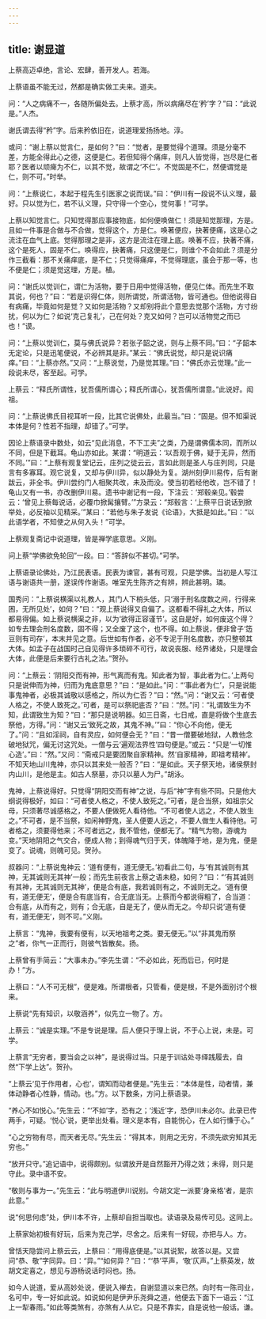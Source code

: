 ```yaml
---
---
---
```

title: 谢显道
---







上蔡高迈卓绝，言论、宏肆，善开发人。若海。

上蔡语虽不能无过，然都是确实做工夫来。道夫。

问：“人之病痛不一，各随所偏处去。上蔡才高，所以病痛尽在‘矜’字？”曰：“此说是。”人杰。

谢氏谓去得“矜”字。后来矜依旧在，说道理爱扬扬地。淳。

或问：“谢上蔡以觉言仁，是如何？”曰：“觉者，是要觉得个道理。须是分毫不差，方能全得此心之德，这便是仁。若但知得个痛痒，则凡人皆觉得，岂尽是仁者耶？医者以顽痺为不仁，以其不觉，故谓之‘不仁’。不觉固是不仁，然便谓觉是仁，则不可。”时举。

问：“上蔡说仁，本起于程先生引医家之说而误。”曰：“伊川有一段说不认义理，最好。只以觉为仁，若不认义理，只守得一个空心，觉何事！”可学。

上蔡以知觉言仁。只知觉得那应事接物底，如何便唤做仁！须是知觉那理，方是。且如一件事是合做与不合做，觉得这个，方是仁。唤著便应，抉著便痛，这是心之流注在血气上底。觉得那理之是非，这方是流注在理上底。唤著不应，抉著不痛，这个是死人，固是不仁。唤得应，抉著痛，只这便是仁，则谁个不会如此？须是分作三截看：那不关痛痒底，是不仁；只觉得痛痒，不觉得理底，虽会于那一等，也不便是仁；须是觉这理，方是。植。

问：“谢氏以觉训仁，谓仁为活物，要于日用中觉得活物，便见仁体。而先生不取其说，何也？”曰：“若是识得仁体，则所谓觉，所谓活物，皆可通也。但他说得自有病痛，毕竟如何是觉？又如何是活物？又却别将此个意思去觉那个活物，方寸纷扰，何以为仁？如说‘克己复礼’，己在何处？克又如何？岂可以活物觉之而已也！”谟。

问：“上蔡以觉训仁，莫与佛氏说异？若张子韶之说，则与上蔡不同。”曰：“子韶本无定论，只是迅笔便说，不必辨其是非。”某云：“佛氏说觉，却只是说识痛痒。”曰：“上蔡亦然。”又问：“上蔡说觉，乃是觉其理。”曰：“佛氏亦云觉理。”此一段说未尽，客至起。可学。

上蔡云：“释氏所谓性，犹吾儒所谓心；释氏所谓心，犹吾儒所谓意。”此说好。闳祖。

问：“上蔡说佛氏目视耳听一段，比其它说佛处，此最当。”曰：“固是。但不知渠说本体是何？性若不指理，却错了。”可学。

因论上蔡语录中数处，如云“见此消息，不下工夫”之类，乃是谓佛儒本同，而所以不同，但是下截耳。龟山亦如此。某谓：“明道云：‘以吾观于佛，疑于无异，然而不同。’”曰：“上蔡有观复堂记云，庄列之徒云云，言如此则是圣人与庄列同，只是言有多寡耳。观它说复，又却与伊川异，似以静处为复。湖州刻伊川易传，后有谢跋云，非全书。伊川尝约门人相聚共改，未及而没。使当初若经他改，岂不错了！龟山又有一书，亦改删伊川易。遗书中谢记有一段，下注云：‘郑毂亲见。’毂尝云：‘曾见上蔡每说话，必覆巾掀髯攘臂。’”方录云：“郑毂言：‘上蔡平日说话到掀举处，必反袖以见精采。’”某曰：“若他与朱子发说《论语》，大抵是如此。”曰：“以此语学者，不知使之从何入头！”可学。

上蔡观复斋记中说道理，皆是禅学底意思。义刚。

问上蔡“学佛欲免轮回”一段。曰：“答辞似不甚切。”可学。

上蔡语录论佛处，乃江民表语。民表为谏官，甚有可观，只是学佛。当初是人写江语与谢语共一册，遂误传作谢语。唯室先生陈齐之有辨，辨此甚明。璘。

国秀问：“上蔡说横渠以礼教人，其门人下梢头低，只‘溺于刑名度数之间，行得来困，无所见处’，如何？”曰：“观上蔡说得又自偏了。这都看不得礼之大体，所以都易得偏。如上蔡说横渠之非，以为‘欲得正容谨节’。这自是好，如何废这个得？如专去理会刑名度数，固不得；又全废了这个，也不得。如上蔡说，便非曾子‘笾豆则有司存’，本末并见之意。后世如有作者，必不专泥于刑名度数，亦只整顿其大体。如孟子在战国时己自见得许多琐碎不可行，故说丧服、经界诸处，只是理会大体，此便是后来要行古礼之法。”贺孙。

问：“上蔡云：‘阴阳交而有神，形气离而有鬼。知此者为智，事此者为仁。’上两句只是说伸而为神，归而为鬼底意思？”曰：“是如此。”问：“‘事此者为仁’，只是说能事鬼神者，必极其诚敬以感格之，所以为仁否？”曰：“然。”问：“谢又云：‘可者使人格之，不使人致死之。’可者，是可以祭祀底否？”曰：“然。”问：“礼谓致生为不知，此谓致生为知？”曰：“那只是说明器。如三日斋，七日戒，直是将做个生底去祭他，方得。”问：“谢又云‘致死之故，其鬼不神。’”曰：“你心不向他，便无了。”问：“且如淫祠，自有灵应，如何便会无？”曰：“昔一僧要破地狱，人教他念破地狱咒，偏无讨这咒处。一僧与云‘遍观法界性’四句便是。”或云：“只是‘一切惟心造’。”曰：“然。”又问：“斋戒只是要团聚自家精神。然‘自家精神，即祖考精神’。不知天地山川鬼神，亦只以其来处一般否？”曰：“是如此。天子祭天地，诸侯祭封内山川，是他是主。如古人祭墓，亦只以墓人为尸。”胡泳。

鬼神，上蔡说得好。只觉得“阴阳交而有神”之说，与后“神”字有些不同。只是他大纲说得极好，如曰：“可者使人格之，不使人致死之。”可者，是合当祭，如祖宗父母，只须著尽诚感格之，不要人便做死人看待他。“不可者使人远之，不使人致生之。”不可者，是不当祭，如闲神野鬼，圣人便要人远之，不要人做生人看待他。可者格之，须要得他来；不可者远之，我不管他，便都无了。“精气为物，游魂为变。”天地阴阳之气交合，便成人物；到得魂气归于天，体魄降于地，是为鬼，便是变了。说魂，则魄可见。贺孙。

叔器问：“上蔡说鬼神云：‘道有便有，道无便无。’初看此二句，与‘有其诚则有其神，无其诚则无其神’一般；而先生前夜言上蔡之语未稳，如何？”曰：“‘有其诚则有其神，无其诚则无其神’，便是合有底，我若诚则有之，不诚则无之。‘道有便有，道无便无’，便是合有底当有，合无底当无。上蔡而今都说得粗了，合当道：合有底，从而有之，则有；合无底，自是无了，便从而无之。今却只说‘道有便有，道无便无’，则不可。”义刚。

上蔡言：“鬼神，我要有便有，以天地祖考之类。要无便无。”以“非其鬼而祭之”者，你气一正而行，则彼气皆散矣。扬。

上蔡曾有手简云：“大事未办。”李先生谓：“不必如此，死而后已，何时是办！”方。

上蔡曰：“人不可无根”，便是难。所谓根者，只管看，便是根，不是外面别讨个根来。

上蔡说“先有知识，以敬涵养”，似先立一物了。方。

上蔡云：“诚是实理。”不是专说是理。后人便只于理上说，不于心上说，未是。可学。

上蔡言“无穷者，要当会之以神”，是说得过当。只是于训诂处寻绎践履去，自然“下学上达”。贺孙。

“上蔡云‘见于作用者，心也’，谓知而动者便是。”先生云：“本体是性，动者情，兼体动静者心性静，情动。也。”方。以下数条，方问上蔡语录。

“养心不如悦心。”先生云：“‘不如’字，恐有之；‘浅近’字，恐伊川未必尔。此录已传两手，可疑。‘悦心’说，更举出处看。理义是本有，自能悦心，在人如行慊于心。”

“心之穷物有尽，而天者无尽。”先生云：“得其本，则用之无穷，不须先欲穷知其无穷也。”

“放开只守。”追记语中，说得颇别。似谓放开是自然豁开乃得之效；未得，则只是守此。录中语不安。

“敬则与事为一。”先生云：“此与明道伊川说别。今胡文定一派要‘身亲格’者，是宗此意。”

说“何思何虑”处，伊川本不许，上蔡却自担当取也。读语录及易传可见。这同上。

上蔡家始初极有好玩，后来为克己学，尽舍之。后来有一好砚，亦把与人。方。

曾恬天隐尝问上蔡云云，上蔡曰：“用得底便是。”以其说絮，故答以是。又尝问“恭、敬”字同异。曰：“异。”“如何异？”曰：“‘恭’平声，‘敬’仄声。”上蔡英发，故胡文定喜之，想见与游杨说话时闷也。扬。

如今人说道，爱从高妙处说，便说入禅去，自谢显道以来已然。向时有一陈司业，名可中，专一好如此说。如说如何是伊尹乐尧舜之道，他便去下面下一语云：“江上一犁春雨。”如此等类煞有，亦煞有人从它。只是不靠实，自是说他一般话。谦。